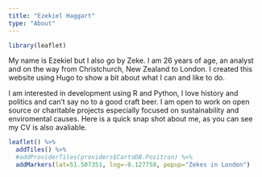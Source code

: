 ```yaml
---
title: "Ezekiel Haggart"
type: "About"
---
```



```r
library(leaflet)

```



My name is Ezekiel but I also go by Zeke. I am 26 years of age, an analyst and on the way from Christchurch, New Zealand to London. I created this website using Hugo to show a bit about what I can and like to do. 


I am interested in development using R and Python, I love history and politics and can't say no to a good craft beer. I am open to work on open source or charitable projects especially focused on sustainability and enviromental causes. Here is a quick snap shot about me, as you can see my CV is also avaliable.  




```r

leaflet() %>%
  addTiles() %>%
  #addProviderTiles(providers$CartoDB.Positron) %>%
  addMarkers(lat=51.507351, lng=-0.127758, popup="Zekes in London") 


```
